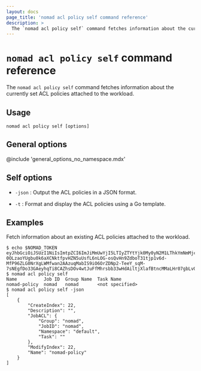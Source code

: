 ```yaml
---
layout: docs
page_title: 'nomad acl policy self command reference'
description: >
  The `nomad acl policy self` command fetches information about the currently set access control list (ACL) policies available to the authenticated request.
---
```


# `nomad acl policy self` command reference

The `nomad acl policy self` command fetches information about the currently
set ACL policies attached to the workload.

## Usage

```plaintext
nomad acl policy self [options]
```

## General options

@include 'general_options_no_namespace.mdx'

## Self options

- `-json` : Output the ACL policies in a JSON format.

- `-t` : Format and display the ACL policies using a Go template.

## Examples

Fetch information about an existing ACL policies attached to the workload.

```shell-session
$ echo $NOMAD_TOKEN
eyJhbGciOiJSUzI1NiIsImtpZCI6ImJiMmUwYjI5LTIyZTYtYjk0My0yN2M1LThkYmNmMjc5ODM0MCIsInR5cCI6IkpXVCJ9.eyJhdWQiOiJub21hZHByb2plY3QuaW8iLCJpYXQiOjE3NDM2OTI5NzksImp0aSI6IjJmOWI3ZGRmLWU1M2ItZGMxNS1kMzU4LTAyMDk5NjE1NThlMyIsIm5iZiI6MTc0MzY5Mjk3OSwibm9tYWRfYWxsb2NhdGlvbl9pZCI6IjhjMGJjMWFjLWRlMzMtYTNlYi03YWUwLTZiZjM3OGY5YzcxYiIsIm5vbWFkX2pvYl9pZCI6Im5vbWFkIiwibm9tYWRfbmFtZXNwYWNlIjoiZGVmYXVsdCIsIm5vbWFkX3Rhc2siOiJzZXJ2ZXIiLCJzdWIiOiJnbG9iYWw6ZGVmYXVsdDpub21hZDpub21hZDpzZXJ2ZXI6ZGVmYXVsdCJ9.IDZWTqGWRURDwI5OvO3LLjCsU1qzg6LEG4q5S7CfZawUXzMqAOoYajI_nynOGJp2aU77MqUyJmdFtrIBMoQnIxclEwNl9DkhfOrgjBsWefn9JqKEpORGD-0OLzaoYUgbu0k6aXCNktfpvHZN5uUsfL6nLOG-osQvHn9ZdboT31tjp1v6d-MfP96ZLG0NrXgLWMfwan2AAzuqMabIS9iO6OrZDNp2-TeeY_sqM-7sNEgfDo33GAeyhqTi8CAZhsDOv4wtJuFfMhrsbb33wHdAiltjXlafBtncMMaLHr07gbLvOMfty2_193i4Yi3H2PgPr7c4BYHoXyQJhFchDyYmFA
$ nomad acl policy self
Name          Job ID  Group Name  Task Name
nomad-policy  nomad   nomad       <not specified>
$ nomad acl policy self -json
[
    {
        "CreateIndex": 22,
        "Description": "",
        "JobACL": {
            "Group": "nomad",
            "JobID": "nomad",
            "Namespace": "default",
            "Task": ""
        },
        "ModifyIndex": 22,
        "Name": "nomad-policy"
    }
]
```